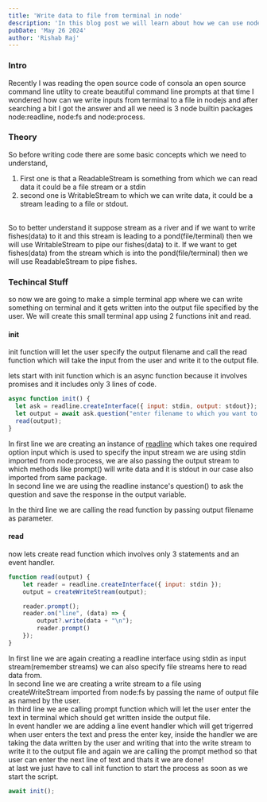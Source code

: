 ```yaml
---
title: 'Write data to file from terminal in node'
description: 'In this blog post we will learn about how we can use nodejs to write data to file from terminal in nodejs'
pubDate: 'May 26 2024'
author: 'Rishab Raj'
---
```


### Intro
Recently I was reading the open source code of consola an open source command line utlity to create beautiful command line prompts at that time I wondered how can we write inputs from terminal to a file in nodejs and after searching a bit I got the answer and all we need is 3 node builtin packages <SingleLineCode>node:readline</SingleLineCode>, <SingleLineCode>node:fs</SingleLineCode> and <SingleLineCode>node:process</SingleLineCode>.

### Theory
So before writing code there are some basic concepts which we need to understand, 
1. First one is that a <SingleLineCode>ReadableStream</SingleLineCode> is something from which we can read data it could be a file stream or a stdin 
2. second one is <SingleLineCode>WritableStream</SingleLineCode> to which we can write data, it could be a stream leading to a file or stdout. 
<br/>
So to better understand it suppose stream as a river and if we want to write fishes(data) to it and this stream is leading to a pond(file/terminal) then we will use <SingleLineCode>WritableStream</SingleLineCode> to pipe our fishes(data) to it. If we want to get fishes(data) from the stream which is into the pond(file/terminal) then we will use <SingleLineCode>ReadableStream</SingleLineCode> to pipe fishes.

### Techincal Stuff
so now we are going to make a simple terminal app where we can write something on terminal and it gets written into the output file specified by the user. We will create this small terminal app using 2 functions <SingleLineCode>init</SingleLineCode> and <SingleLineCode>read</SingleLineCode>. 

#### init
init function will let the user specify the output filename and call the <SingleLineCode>read</SingleLineCode> function which will take the input from the user and write it to the output file.

lets start with <SingleLineCode>init</SingleLineCode> function which is an async function because it involves promises and it includes only 3 lines of code.
```js
async function init() {
  let ask = readline.createInterface({ input: stdin, output: stdout});
  let output = await ask.question("enter filename to which you want to write data : ");
  read(output);
}
```

In first line we are creating an instance of [readline](https://nodejs.org/docs/latest/api/readline.html) which takes one required option <SingleLineCode>input</SingleLineCode> which is used to specify the input stream we are using <SingleLineCode>stdin</SingleLineCode> imported from <SingleLineCode>node:process</SingleLineCode>, we are also passing the output stream to which methods like <SingleLineCode>prompt()</SingleLineCode> will write data and it is <SingleLineCode>stdout</SingleLineCode> in our case also imported from same package.
<br/>
In second line we are using the <SingleLineCode>readline</SingleLineCode> instance's <SingleLineCode>question()</SingleLineCode> to ask the question and save the response in the <SingleLineCode>output</SingleLineCode> variable. 

<Note heading="Note" content="Here we can use `await` in second line because we are importing the readline from `node:readline/promises` and not from just `node:readline`."/>

In the third line we are calling the <SingleLineCode>read</SingleLineCode> function by passing output filename as parameter.
<br/>

#### read
now lets create <SingleLineCode>read</SingleLineCode> function which involves only 3 statements and an event handler.
```js
function read(output) {
    let reader = readline.createInterface({ input: stdin });
    output = createWriteStream(output);

    reader.prompt();
    reader.on("line", (data) => {
        output?.write(data + "\n");
        reader.prompt()
    });
}
```

In first line we are again creating a <SingleLineCode>readline</SingleLineCode> interface using <SingleLineCode>stdin</SingleLineCode> as input stream(remember streams) we can also specify file streams here to read data from.
<br/>
In second line we are creating a write stream to a file using <SingleLineCode>createWriteStream</SingleLineCode> imported from <SingleLineCode>node:fs</SingleLineCode> by passing the name of output file as named by the user.
<br/>
In third line we are calling <SingleLineCode>prompt</SingleLineCode> function which will let the user enter the text in terminal which should get written inside the output file.
<br/>
In event handler we are adding a <SingleLineCode>line</SingleLineCode> event handler which will get trigerred when user enters the text and press the <SingleLineCode>enter</SingleLineCode> key, inside the handler we are taking the data written by the user and writing that into the write stream to write it to the output file and again we are calling the <SingleLineCode>prompt</SingleLineCode> method so that user can enter the next line of text and thats it we are done!
<br/>
at last we just have to call <SingleLineCode>init</SingleLineCode> function to start the process as soon as we start the script.
```js
await init();
```
